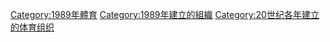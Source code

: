 {{Cat topic in year| topic=建立的体育组织| year=1989}}

[[Category:1989年體育|Category:1989年體育]]
[[Category:1989年建立的組織|Category:1989年建立的組織]]
[[Category:20世纪各年建立的体育组织|Category:20世纪各年建立的体育组织]]